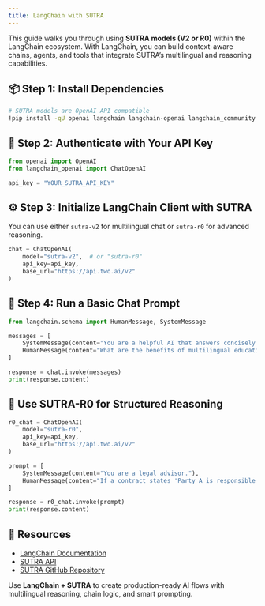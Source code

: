 ```yaml
---
title: LangChain with SUTRA
---
```


This guide walks you through using **SUTRA models (V2 or R0)** within the LangChain ecosystem. With LangChain, you can build context-aware chains, agents, and tools that integrate SUTRA’s multilingual and reasoning capabilities.

## 📦 Step 1: Install Dependencies

```bash
# SUTRA models are OpenAI API compatible
!pip install -qU openai langchain langchain-openai langchain_community
```

## 🔐 Step 2: Authenticate with Your API Key

```python
from openai import OpenAI
from langchain_openai import ChatOpenAI

api_key = "YOUR_SUTRA_API_KEY"
```

## ⚙️ Step 3: Initialize LangChain Client with SUTRA

You can use either `sutra-v2` for multilingual chat or `sutra-r0` for advanced reasoning.

```python
chat = ChatOpenAI(
    model="sutra-v2",  # or "sutra-r0"
    api_key=api_key,
    base_url="https://api.two.ai/v2"
)
```

## 💬 Step 4: Run a Basic Chat Prompt

```python
from langchain.schema import HumanMessage, SystemMessage

messages = [
    SystemMessage(content="You are a helpful AI that answers concisely."),
    HumanMessage(content="What are the benefits of multilingual education?")
]

response = chat.invoke(messages)
print(response.content)
```

## 🧠 Use SUTRA-R0 for Structured Reasoning

```python
r0_chat = ChatOpenAI(
    model="sutra-r0",
    api_key=api_key,
    base_url="https://api.two.ai/v2"
)

prompt = [
    SystemMessage(content="You are a legal advisor."),
    HumanMessage(content="If a contract states 'Party A is responsible unless Party B provides notice,' who is liable?")
]

response = r0_chat.invoke(prompt)
print(response.content)
```

## 📎 Resources

- [LangChain Documentation](https://docs.langchain.com/)
- [SUTRA API](https://www.two.ai/sutra/api)
- [SUTRA GitHub Repository](https://github.com/sutra-dev/sutra-cookbook)

Use **LangChain + SUTRA** to create production-ready AI flows with multilingual reasoning, chain logic, and smart prompting.
